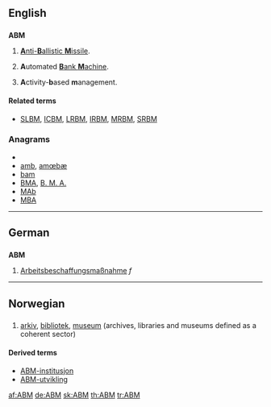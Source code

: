 ==English==
==={{initialism}}===
'''ABM'''

# {{military}} [[anti-ballistic missile|'''A'''nti-'''B'''allistic '''M'''issile]].
# {{banking}} '''A'''utomated [[bank machine|'''B'''ank '''M'''achine]].
# {{management}} '''A'''ctivity-'''b'''ased '''m'''anagement.

====Related terms====
* {{sense|military}} [[SLBM]], [[ICBM]], [[LRBM]], [[IRBM]], [[MRBM]], [[SRBM]]

===Anagrams===
* {{alphagram|abm}}
* [[amb#English|amb]], [[amœbæ#English|amœbæ]]
* [[bam#English|bam]]
* [[BMA#English|BMA]], [[B. M. A.#English|B. M. A.]]
* [[MAb#English|MAb]]
* [[MBA#English|MBA]]

----

==German==
==={{abbreviation|de}}===
'''ABM'''

# [[Arbeitsbeschaffungsmaßnahme]] ''f''

----

==Norwegian==
==={{initialism|no}}===
{{infl|no|initialism}}

# [[arkiv]], [[bibliotek]], [[museum#Norwegian|museum]] (archives, libraries and museums defined as a coherent sector)

====Derived terms====
* [[ABM-institusjon]]
* [[ABM-utvikling]]

[[af:ABM]]
[[de:ABM]]
[[sk:ABM]]
[[th:ABM]]
[[tr:ABM]]